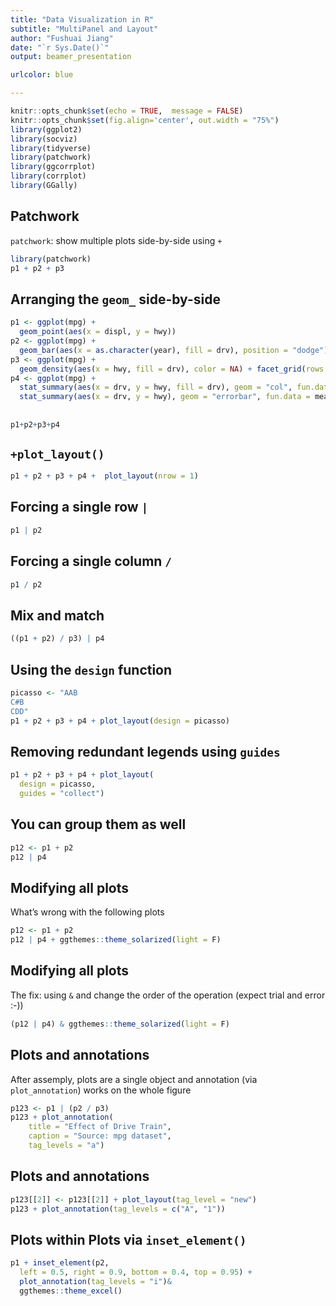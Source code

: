 ```yaml
---
title: "Data Visualization in R"
subtitle: "MultiPanel and Layout"
author: "Fushuai Jiang"
date: "`r Sys.Date()`"
output: beamer_presentation

urlcolor: blue

---
```


```r
knitr::opts_chunk$set(echo = TRUE,  message = FALSE)
knitr::opts_chunk$set(fig.align='center', out.width = "75%")
library(ggplot2)
library(socviz)
library(tidyverse)
library(patchwork)
library(ggcorrplot)
library(corrplot)
library(GGally)
```






## Patchwork

`patchwork`: show multiple plots side-by-side using `+`

```r
library(patchwork)
p1 + p2 + p3
```

## Arranging the `geom_` side-by-side

```r
p1 <- ggplot(mpg) + 
  geom_point(aes(x = displ, y = hwy))
p2 <- ggplot(mpg) + 
  geom_bar(aes(x = as.character(year), fill = drv), position = "dodge") + labs(x = "year")
p3 <- ggplot(mpg) + 
  geom_density(aes(x = hwy, fill = drv), color = NA) + facet_grid(rows = vars(drv))
p4 <- ggplot(mpg) + 
  stat_summary(aes(x = drv, y = hwy, fill = drv), geom = "col", fun.data = mean_se) + 
  stat_summary(aes(x = drv, y = hwy), geom = "errorbar", fun.data = mean_se, width = 0.5)
```

## 
```r
p1+p2+p3+p4
```



## `+plot_layout()`

```r
p1 + p2 + p3 + p4 +  plot_layout(nrow = 1)
```

## Forcing a single row `|` 

```r
p1 | p2
```

## Forcing a single column `/`

```r
p1 / p2
```



## Mix and match

```r
((p1 + p2) / p3) | p4 
```


## Using the `design` function

```r
picasso <- "AAB
C#B
CDD"
p1 + p2 + p3 + p4 + plot_layout(design = picasso)
```

## Removing redundant legends using `guides`

```r
p1 + p2 + p3 + p4 + plot_layout(
  design = picasso,
  guides = "collect")
```


## You can group them as well

```r
p12 <- p1 + p2
p12 | p4 
```

## Modifying all plots

What's wrong with the following plots

```r
p12 <- p1 + p2
p12 | p4 + ggthemes::theme_solarized(light = F)
```

## Modifying all plots

The fix: using `&` and change the order of the operation (expect trial and error :-))

```r
(p12 | p4) & ggthemes::theme_solarized(light = F)
```

## Plots and annotations

After assemply, plots are a single object and annotation (via `plot_annotation`) works on the whole figure

```r
p123 <- p1 | (p2 / p3)
p123 + plot_annotation(
    title = "Effect of Drive Train", 
    caption = "Source: mpg dataset", 
    tag_levels = "a")
```



## Plots and annotations



```r
p123[[2]] <- p123[[2]] + plot_layout(tag_level = "new")
p123 + plot_annotation(tag_levels = c("A", "1"))
```



## Plots within Plots via `inset_element()`


```r
p1 + inset_element(p2, 
  left = 0.5, right = 0.9, bottom = 0.4, top = 0.95) + 
  plot_annotation(tag_levels = "i")& 
  ggthemes::theme_excel()
```















